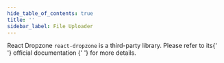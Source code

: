 ```yaml
---
hide_table_of_contents: true
title: ''
sidebar_label: File Uploader
---
```




<DropzoneWrapper>
  <Grid container spacing={6}>
    <Grid item xs={12}>
      <Typography variant='h5'>React Dropzone</Typography>
      <Typography variant='body2'>
        <code>react-dropzone</code> is a third-party library. Please refer to its{' '}
        <Link href='https://react-dropzone.js.org/' target='_blank' rel='noopener noreferrer' className='no-underline'>
          official documentation
        </Link>{' '}
        for more details.
      </Typography>
    </Grid>
    <Grid item xs={12}>
      <CardSnippet
        title='Upload Multiple Files'
        code={SourceCodeFileUploaderMultiple}
      >
        <FileUploaderMultiple />
      </CardSnippet>
    </Grid>
    <Grid item xs={12}>
      <CardSnippet
        title='Upload Single Files'
        code={SourceCodeFileUploaderSingle}
      >
        <FileUploaderSingle />
      </CardSnippet>
    </Grid>
    <Grid item xs={12}>
      <CardSnippet
        title='Upload Files with Restrictions'
        code={SourceCodeFileUploaderRestrictions}
      >
        <FileUploaderRestrictions />
      </CardSnippet>
    </Grid>
  </Grid>
</DropzoneWrapper>